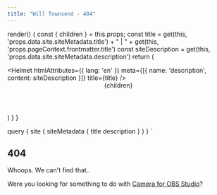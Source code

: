 ```yaml
---
title: "Will Townsend - 404"
---
```






  render() {
    const { children } = this.props;
    const title = get(this, 'props.data.site.siteMetadata.title') + " | " + get(this, 'props.pageContext.frontmatter.title')
    const siteDescription = get(this, 'props.data.site.siteMetadata.description')
    return (
      <div>
        <Helmet
          htmlAttributes={{ lang: 'en' }}
          meta={[{ name: 'description', content: siteDescription }]}
          title={title}
        />
        <Header />
        {children}
      </div>
    )
  }
}

  query {
     site {
        siteMetadata {
          title
          description
        }
      }
  }
`

<Section>
<Container isContent={true}>

# 404

Whoops. We can't find that..

Were you looking for something to do with [Camera for OBS Studio](https://obs.camera/)?

</Container>
</Section>
